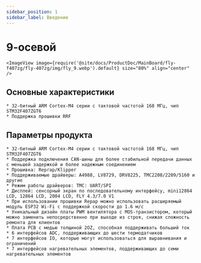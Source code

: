 ```yaml
---
sidebar_position: 1
sidebar_label: Введение
---
```




# 9-осевой

    <ImageView image={require('@site/docs/ProductDoc/MainBoard/fly-f407zg/fly-407zg/img/fly_9.webp').default} size="80%" align="center" />

## Основные характеристики

    * 32-битный ARM Cortex-M4 серии с тактовой частотой 168 МГц, чип STM32F407ZGT6
    * Поддержка прошивки RRF



## Параметры продукта

    * 32-битный ARM Cortex-M4 серии с тактовой частотой 168 МГц, чип STM32F407ZGT6
    * Поддержка подключения CAN-шины для более стабильной передачи данных с меньшей задержкой и более надежным соединением
    * Прошивка: Reprap/Klipper
    * Поддерживаемые драйверы: A4988, LV8729, DRV8225, TMC2208/2209/5160 и другие
    * Режим работы драйверов: TMC: UART/SPI
    * Дисплей: сенсорный экран по последовательному интерфейсу, mini12864 LCD, 12864 LCD, 2004 LCD, FLY 4.3/7.0 V1
    * При использовании прошивки Repap можно использовать расширяемый модуль ESP32 Wi-Fi с поддержкой скорости до 1.6 м/с
    * Уникальный дизайн платы PWM вентилятора с MOS-транзистором, который можно заменить непосредственно при выходе из строя, снижая сложность ремонта для клиентов
    * Плата PCB с медью толщиной 2OZ, способная поддерживать больший ток
    * 6 интерфейсов ADC, поддерживающих до шести термодатчиков
    * 7 интерфейсов IO, которые могут использоваться для выравнивания и ограничений
    * 7 интерфейсов нагревательных элементов, поддерживающих до семи нагревательных элементов
